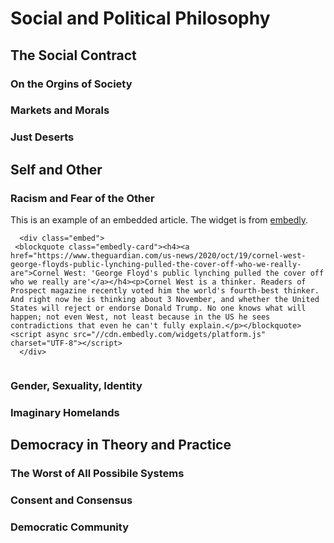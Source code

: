# Social and Political Philosophy

## The Social Contract

### On the Orgins of Society 

### Markets and Morals

### Just Deserts

## Self and Other

### Racism and Fear of the Other

This is an example of an embedded article. The widget is from [embedly](https://embed.ly/code).

```asis

  <div class="embed">
 <blockquote class="embedly-card"><h4><a href="https://www.theguardian.com/us-news/2020/oct/19/cornel-west-george-floyds-public-lynching-pulled-the-cover-off-who-we-really-are">Cornel West: 'George Floyd's public lynching pulled the cover off who we really are'</a></h4><p>Cornel West is a thinker. Readers of Prospect magazine recently voted him the world's fourth-best thinker. And right now he is thinking about 3 November, and whether the United States will reject or endorse Donald Trump. No one knows what will happen; not even West, not least because in the US he sees contradictions that even he can't fully explain.</p></blockquote>
<script async src="//cdn.embedly.com/widgets/platform.js" charset="UTF-8"></script>
  </div>
  
```

### Gender, Sexuality, Identity

### Imaginary Homelands

## Democracy in Theory and Practice

### The Worst of All Possibile Systems

### Consent and Consensus

### Democratic Community
